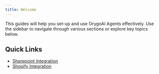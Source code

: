 ```yaml
---
title: Welcome 
---
```




This guides will help you set-up and use OrygoAI Agents effectively. Use the sidebar to navigate through various sections or explore key topics below.

## Quick Links

- [Sharepoint Integration](integrations/sharepoint-integration.mdx)
- [Shopify Integration](integrations/shopify-integration.mdx)

